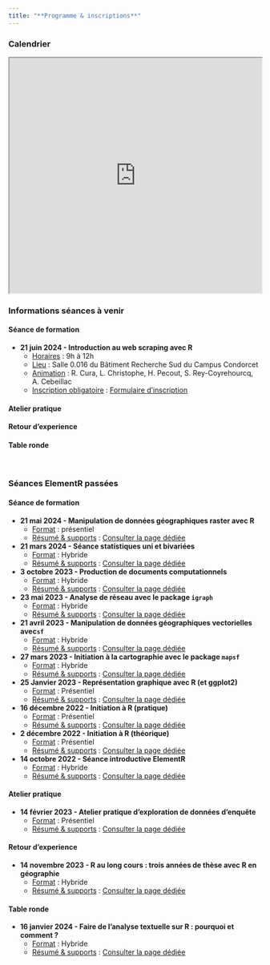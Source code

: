 ```yaml
---
title: "**Programme & inscriptions**"
---
```


### Calendrier

<iframe src="https://framagenda.org/apps/calendar/embed/d3TL5XK9tRBJNnmC/listYear/now" width="100%" height="470">

</iframe>

### Informations séances à venir

::: panel-tabset
#### **Séance de formation**


-   **21 juin 2024 - Introduction au web scraping avec R**
    -   <u>Horaires</u> : 9h à 12h
    -   <u>Lieu</u> : Salle 0.016 du Bâtiment Recherche Sud du Campus Condorcet
    -   <u>Animation</u> : R. Cura, L. Christophe, H. Pecout, S. Rey-Coyrehourcq, A. Cebeillac
    -   <u>Inscription obligatoire</u> : [Formulaire d'inscription](https://evento.renater.fr/survey/seance-elementr-introduction-au-web-scraping-1x4943z1)


#### **Atelier pratique**

#### **Retour d'experience**

#### **Table ronde**

:::

\

### Séances ElementR passées

::: panel-tabset
#### **Séance de formation**


-   **21 mai 2024 - Manipulation de données géographiques raster avec R**
    -   <u>Format</u> : présentiel
    -   <u>Résumé & supports</u> : [Consulter la page dédiée](posts/seance12_raster_terra.html)  
-   **21 mars 2024 - Séance statistiques uni et bivariées**
    -   <u>Format</u> : Hybride
    -   <u>Résumé & supports</u> : [Consulter la page dédiée](posts/seance11_uni_bivarie.html)
-   **3 octobre 2023 - Production de documents computationnels**
    -   <u>Format</u> : Hybride
    -   <u>Résumé & supports</u> : [Consulter la page dédiée](posts/seance8_quarto.html)\
-   **23 mai 2023 - Analyse de réseau avec le package `igraph`**
    -   <u>Format</u> : Hybride
    -   <u>Résumé & supports</u> : [Consulter la page dédiée](posts/seance7_igraph.html)\
-   **21 avril 2023 - Manipulation de données géographiques vectorielles avec`sf`**
    -   <u>Format</u> : Hybride
    -   <u>Résumé & supports</u> : [Consulter la page dédiée](posts/seance6_geomatique_sf.html)\
-   **27 mars 2023 - Initiation à la cartographie avec le package `mapsf`**
    -   <u>Format</u> : Hybride
    -   <u>Résumé & supports</u> : [Consulter la page dédiée](posts/seance5_carto_mapsf.html)\
-   **25 Janvier 2023 - Représentation graphique avec R (et ggplot2)**
    -   <u>Format</u> : Présentiel
    -   <u>Résumé & supports</u> : [Consulter la page dédiée](posts/seance4_ggplot.html)
-   **16 décembre 2022 - Initiation à R (pratique)**
    -   <u>Format</u> : Présentiel
    -   <u>Résumé & supports</u> : [Consulter la page dédiée](posts/seance3.html)
-   **2 décembre 2022 - Initiation à R (théorique)**
    -   <u>Format</u> : Présentiel
    -   <u>Résumé & supports</u> : [Consulter la page dédiée](posts/seance2.html)
-   **14 octobre 2022 - Séance introductive ElementR**
    -   <u>Format</u> : Hybride
    -   <u>Résumé & supports</u> : [Consulter la page dédiée](posts/seance1.html)

#### **Atelier pratique**

-   **14 février 2023 - Atelier pratique d'exploration de données d'enquête**
    -   <u>Format</u> : Présentiel
    -   <u>Résumé & supports</u> : [Consulter la page dédiée](posts/atelier_enquete_sncf.html)

#### **Retour d'experience**

-   **14 novembre 2023 - R au long cours : trois années de thèse avec R en géographie**
    -   <u>Format</u> : Hybride
    -   <u>Résumé & supports</u> : [Consulter la page dédiée](posts/seance9_R_et_these.qmd)\

#### **Table ronde**

-   **16 janvier 2024 - Faire de l’analyse textuelle sur R : pourquoi et comment ?**
    -   <u>Format</u> : Hybride
    -   <u>Résumé & supports</u> : [Consulter la page dédiée](posts/seance10_table_ronde_analyse_textuelle.qmd)\
:::

